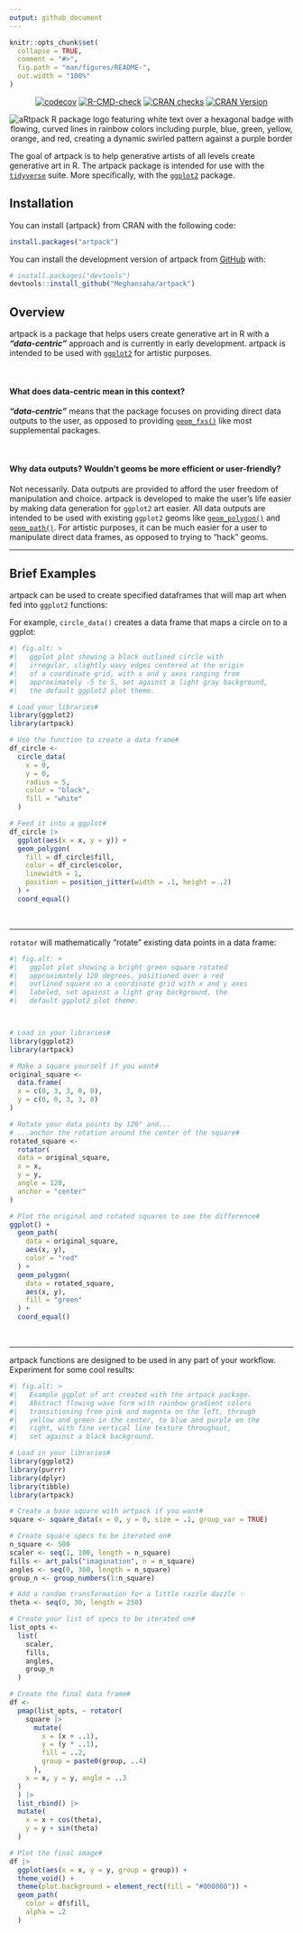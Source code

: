 ```yaml
---
output: github_document
---
```


```r
knitr::opts_chunk$set(
  collapse = TRUE,
  comment = "#>",
  fig.path = "man/figures/README-",
  out.width = "100%"
)
```


<!-- badges: start -->
<center>

[![codecov](https://codecov.io/gh/Meghansaha/artpack/graph/badge.svg?token=X1Y9P4QEVC)](https://app.codecov.io/gh/Meghansaha/artpack)
[![R-CMD-check](https://github.com/Meghansaha/artpack/actions/workflows/R-CMD-check.yaml/badge.svg)](https://github.com/Meghansaha/artpack/actions/workflows/R-CMD-check.yaml)
[![CRAN checks](https://badges.cranchecks.info/summary/artpack.svg)](https://cran.r-project.org/web/checks/check_results_artpack.html)
[![CRAN Version](https://www.r-pkg.org/badges/version/artpack)](https://cran.r-project.org/package=artpack)

</center>


<!-- badges: end -->

<p align="center" width="100%">
<img src="man/figures/logo.png" alt="aRtpack R package logo featuring white text over a hexagonal badge with flowing, curved lines in rainbow colors including purple, blue, green, yellow, orange, and red, creating a dynamic swirled pattern against a purple border">
</p>



The goal of artpack is to help generative artists of all levels create generative art in R. The artpack package is intended for use with the [`tidyverse`](https://www.tidyverse.org/) suite. More specifically, with the [`ggplot2`](https://ggplot2.tidyverse.org/) package.

## Installation
You can install {artpack} from CRAN with the following code:

```r
install.packages("artpack")
```

You can install the development version of artpack from [GitHub](https://github.com/) with:

``` r
# install.packages("devtools")
devtools::install_github("Meghansaha/artpack")
```
## Overview
artpack is a package that helps users create generative art in R with a _**"data-centric"**_ approach and is currently in early development. artpack is intended to be used with [`ggplot2`](https://ggplot2.tidyverse.org/) for artistic purposes.

<br>

#### What does data-centric mean in this context?
_**"data-centric"**_ means that the package focuses on providing direct data outputs to the user, as opposed to providing [`geom_fxs()`](https://ggplot2.tidyverse.org/reference/#geoms) like most supplemental packages.

<br>

#### Why data outputs? Wouldn't geoms be more efficient or user-friendly?
Not necessarily. Data outputs are provided to afford the user freedom of manipulation and choice. artpack is developed to make the user's life easier by making data generation for `ggplot2` art easier. All data outputs are intended to be used with existing `ggplot2` geoms like [`geom_polygon()`](https://ggplot2.tidyverse.org/reference/geom_polygon.html) and [`geom_path()`](https://ggplot2.tidyverse.org/reference/geom_map.html). For artistic purposes, it can be much easier for a user to manipulate direct data frames, as opposed to trying to "hack" geoms.

---

## Brief Examples

artpack can be used to create specified dataframes that will map art when fed into `ggplot2` functions:

For example, `circle_data()` creates a data frame that maps a circle on to a ggplot:
```r

#| fig.alt: >
#|   ggplot plot showing a black outlined circle with
#|   irregular, slightly wavy edges centered at the origin
#|   of a coordinate grid, with x and y axes ranging from
#|   approximately -5 to 5, set against a light gray background,
#|   the default ggplot2 plot theme.

# Load your libraries#
library(ggplot2)
library(artpack)

# Use the function to create a data frame#
df_circle <-
  circle_data(
    x = 0,
    y = 0,
    radius = 5,
    color = "black",
    fill = "white"
  )

# Feed it into a ggplot#
df_circle |>
  ggplot(aes(x = x, y = y)) +
  geom_polygon(
    fill = df_circle$fill,
    color = df_circle$color,
    linewidth = 1,
    position = position_jitter(width = .1, height = .2)
  ) +
  coord_equal()
```

<br>

---

`rotator` will mathematically "rotate" existing data points in a data frame:
```r

#| fig.alt: >
#|   ggplot plot showing a bright green square rotated
#|   approximately 120 degrees, positioned over a red
#|   outlined square on a coordinate grid with x and y axes
#|   labeled, set against a light gray background, the
#|   default ggplot2 plot theme.



# Load in your libraries#
library(ggplot2)
library(artpack)

# Make a square yourself if you want#
original_square <-
  data.frame(
  x = c(0, 3, 3, 0, 0),
  y = c(0, 0, 3, 3, 0)
)

# Rotate your data points by 120° and...
# ...anchor the rotation around the center of the square#
rotated_square <-
  rotator(
  data = original_square,
  x = x,
  y = y,
  angle = 120,
  anchor = "center"
)

# Plot the original and rotated squares to see the difference#
ggplot() +
  geom_path(
    data = original_square,
    aes(x, y),
    color = "red"
  ) +
  geom_polygon(
    data = rotated_square,
    aes(x, y),
    fill = "green"
  ) +
  coord_equal()
```
<br>

---

artpack functions are designed to be used in any part of your workflow. Experiment for some cool results:
```r
#| fig.alt: >
#|   Example ggplot of art created with the artpack package. 
#|   Abstract flowing wave form with rainbow gradient colors 
#|   transitioning from pink and magenta on the left, through
#|   yellow and green in the center, to blue and purple on the
#|   right, with fine vertical line texture throughout,
#|   set against a black background.

# Load in your libraries#
library(ggplot2)
library(purrr)
library(dplyr)
library(tibble)
library(artpack)

# Create a base square with artpack if you want#
square <- square_data(x = 0, y = 0, size = .1, group_var = TRUE)

# Create square specs to be iterated on#
n_square <- 500
scaler <- seq(1, 100, length = n_square)
fills <- art_pals("imagination", n = n_square)
angles <- seq(0, 360, length = n_square)
group_n <- group_numbers(1:n_square)

# Add a random transformation for a little razzle dazzle ✨
theta <- seq(0, 30, length = 250)

# Create your list of specs to be iterated on#
list_opts <-
  list(
    scaler,
    fills,
    angles,
    group_n
  )

# Create the final data frame#
df <-
  pmap(list_opts, ~ rotator(
    square |>
      mutate(
        x = (x + ..1),
        y = (y * ..1),
        fill = ..2,
        group = paste0(group, ..4)
      ),
    x = x, y = y, angle = ..3
  )
  ) |>
  list_rbind() |>
  mutate(
    x = x + cos(theta),
    y = y + sin(theta)
  )

# Plot the final image#
df |>
  ggplot(aes(x = x, y = y, group = group)) +
  theme_void() +
  theme(plot.background = element_rect(fill = "#000000")) +
  geom_path(
    color = df$fill,
    alpha = .2
  ) 
```
